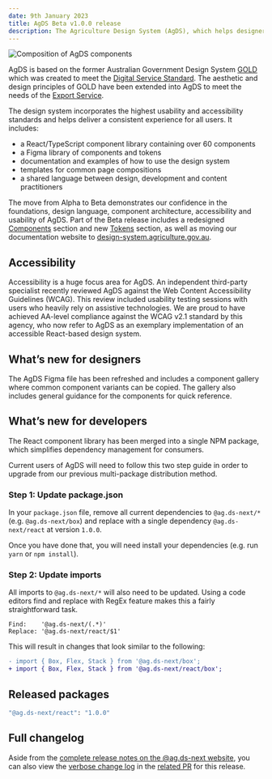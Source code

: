 ```yaml
---
date: 9th January 2023
title: AgDS Beta v1.0.0 release
description: The Agriculture Design System (AgDS), which helps designers and developers build the Export Service efficiently and consistently, is now in Beta.
---
```


<img
	src="/img/updates/2023-01-09/beta-hero.webp"
	alt="Composition of AgDS components"
/>

AgDS is based on the former Australian Government Design System [GOLD](https://gold.designsystemau.org/) which was created to meet the [Digital Service Standard](https://www.dta.gov.au/help-and-advice/about-digital-service-standard). The aesthetic and design principles of GOLD have been extended into AgDS to meet the needs of the [Export Service](https://agriculture-exports.awe.gov.au/).

The design system incorporates the highest usability and accessibility standards and helps deliver a consistent experience for all users. It includes:

- a React/TypeScript component library containing over 60 components
- a Figma library of components and tokens
- documentation and examples of how to use the design system
- templates for common page compositions
- a shared language between design, development and content practitioners

The move from Alpha to Beta demonstrates our confidence in the foundations, design language, component architecture, accessibility and usability of AgDS. Part of the Beta release includes a redesigned [Components](https://design-system.agriculture.gov.au/components) section and new [Tokens](https://design-system.agriculture.gov.au/foundations/tokens) section, as well as moving our documentation website to [design-system.agriculture.gov.au](https://design-system.agriculture.gov.au).

## Accessibility

Accessibility is a huge focus area for AgDS. An independent third-party specialist recently reviewed AgDS against the Web Content Accessibility Guidelines (WCAG). This review included usability testing sessions with users who heavily rely on assistive technologies. We are proud to have achieved AA-level compliance against the WCAG v2.1 standard by this agency, who now refer to AgDS as an exemplary implementation of an accessible React-based design system.

## What’s new for designers

The AgDS Figma file has been refreshed and includes a component gallery where common component variants can be copied. The gallery also includes general guidance for the components for quick reference.

## What’s new for developers

The React component library has been merged into a single NPM package, which simplifies dependency management for consumers.

Current users of AgDS will need to follow this two step guide in order to upgrade from our previous multi-package distribution method.

### Step 1: Update package.json

In your `package.json` file, remove all current dependencies to `@ag.ds-next/*` (e.g. `@ag.ds-next/box`) and replace with a single dependency `@ag.ds-next/react` at version `1.0.0`.

Once you have done that, you will need install your dependencies (e.g. run `yarn` or `npm install`).

### Step 2: Update imports

All imports to `@ag.ds-next/*` will also need to be updated. Using a code editors find and replace with RegEx feature makes this a fairly straightforward task.

```
Find:    '@ag.ds-next/(.*)'
Replace: '@ag.ds-next/react/$1'
```

This will result in changes that look similar to the following:

```diff
- import { Box, Flex, Stack } from '@ag.ds-next/box';
+ import { Box, Flex, Stack } from '@ag.ds-next/react/box';
```

## Released packages

```sh
"@ag.ds-next/react": "1.0.0"
```

## Full changelog

Aside from the [complete release notes on the @ag.ds-next website](https://design-system.agriculture.gov.au/updates/2023-01-09-beta), you can also view the [verbose change log](https://github.com/agriculturegovau/agds-next/pull/908) in the [related PR](https://github.com/agriculturegovau/agds-next/pull/908) for this release.
